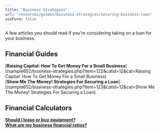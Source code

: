 ```yaml
---
title: "Business Strategies"
url: "resources/guides/business-strategies/securing-business-loan"
useForm: false
---
```

  
A few articles you should read if you're considering taking on a loan for your business.  
  

Financial Guides
----------------

[**Raising Capital: How To Get Money For a Small Business**](/sample652/business-strategies.php?item=122&catid=12&cat=Raising Capital: How To Get Money For a Small Business)  
[**Show Me The Money! Strategies For Securing a Loan**](/sample652/business-strategies.php?item=123&catid=12&cat=Show Me The Money! Strategies For Securing a Loan)  

  
  

Financial Calculators
---------------------

[**Should I lease or buy equipment?**](calc-section.php?calc=aut01)  
[**What are my business financial ratios?**](http://www.calcxml.com/calculators/financial-ratio-analysis?skn=481)  


